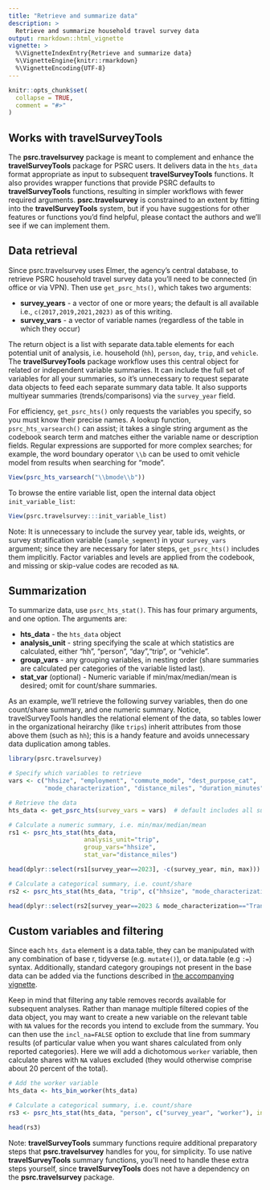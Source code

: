 ```yaml
---
title: "Retrieve and summarize data"
description: >
  Retrieve and summarize household travel survey data
output: rmarkdown::html_vignette
vignette: >
  %\VignetteIndexEntry{Retrieve and summarize data}
  %\VignetteEngine{knitr::rmarkdown}
  %\VignetteEncoding{UTF-8}
---
```


```r
knitr::opts_chunk$set(
  collapse = TRUE,
  comment = "#>"
)
```

## Works with **travelSurveyTools**

The **psrc.travelsurvey** package is meant to complement and enhance the **travelSurveyTools** package for PSRC users. It delivers data in the `hts_data` format appropriate as input to subsequent **travelSurveyTools** functions. It also provides wrapper functions that provide PSRC defaults to **travelSurveyTools** functions, resulting in simpler workflows with fewer required arguments. **psrc.travelsurvey** is constrained to an extent by fitting into the **travelSurveyTools** system, but if you have suggestions for other features or functions you'd find helpful, please contact the authors and we'll see if we can implement them.

## Data retrieval

Since psrc.travelsurvey uses Elmer, the agency's central database, to retrieve PSRC household travel survey data you'll need to be connected (in office or via VPN). Then use `get_psrc_hts()`, which takes two arguments:

  * **survey_years**  - a vector of one or more years; the default is all available i.e., `c(2017,2019,2021,2023)` as of this writing.
  * **survey_vars** - a vector of variable names (regardless of the table in which they occur) 

The return object is a list with separate data.table elements for each potential unit of analysis, i.e. household (`hh`), `person`, `day`, `trip`, and `vehicle`. The **travelSurveyTools** package workflow uses this central object for related or independent variable summaries. It can include the full set of variables for all your summaries, so it's unnecessary to request separate data objects to feed each separate summary data table. It also supports multiyear summaries (trends/comparisons) via the `survey_year` field.
  
For efficiency, `get_psrc_hts()` only requests the variables you specify, so you must know their precise names. A lookup function, `psrc_hts_varsearch()` can assist; it takes a single string argument as the codebook search term and matches either the variable name or description fields. Regular expressions are supported for more complex searches; for example, the word boundary operator `\\b` can be used to omit vehicle model from results when searching for "mode".

```r
View(psrc_hts_varsearch("\\bmode\\b"))
```

To browse the entire variable list, open the internal data object `init_variable_list`:
```r
View(psrc.travelsurvey:::init_variable_list)
```

Note: It is unnecessary to include the survey year, table ids, weights, or survey stratification variable (`sample_segment`) in your `survey_vars` argument; since they are necessary for later steps, `get_psrc_hts()` includes them implicitly. Factor variables and levels are applied from the codebook, and missing or skip-value codes are recoded as `NA`.

## Summarization

To summarize data, use `psrc_hts_stat()`. This has four primary arguments, and one option. The arguments are:

  * **hts_data**  - the `hts_data` object
  * **analysis_unit** - string specifying the scale at which statistics are calculated, either "hh", "person", "day","trip", or "vehicle".
  * **group_vars** - any grouping variables, in nesting order (share summaries are calculated per categories of the variable listed last).
  * **stat_var** (optional) - Numeric variable if min/max/median/mean is desired; omit for count/share summaries.

As an example, we'll retrieve the following survey variables, then do one count/share summary, and one numeric summary. Notice, travelSurveyTools handles the relational element of the data, so tables lower in the organizational heirarchy (like `trips`) inherit attributes from those above them (such as `hh`); this is a handy feature and avoids unnecessary data duplication among tables.

```r
library(psrc.travelsurvey)

# Specify which variables to retrieve
vars <- c("hhsize", "employment", "commute_mode", "dest_purpose_cat", 
          "mode_characterization", "distance_miles", "duration_minutes")

# Retrieve the data
hts_data <- get_psrc_hts(survey_vars = vars)  # default includes all survey_years

# Calculate a numeric summary, i.e. min/max/median/mean
rs1 <- psrc_hts_stat(hts_data, 
                     analysis_unit="trip", 
                     group_vars="hhsize", 
                     stat_var="distance_miles")

head(dplyr::select(rs1[survey_year==2023], -c(survey_year, min, max)))

# Calculate a categorical summary, i.e. count/share
rs2 <- psrc_hts_stat(hts_data, "trip", c("hhsize", "mode_characterization"))

head(dplyr::select(rs2[survey_year==2023 & mode_characterization=="Transit"], -c(survey_year, mode_characterization)))
```

## Custom variables and filtering

Since each `hts_data` element is a data.table, they can be manipulated with any combination of base r, tidyverse (e.g. `mutate()`), or data.table (e.g `:=`) syntax. Additionally, standard category groupings not present in the base data can be added via the functions described in [the accompanying vignette](add-standard-groupings.html).

Keep in mind that filtering any table removes records available for subsequent analyses. Rather than manage multiple filtered copies of the data object, you may want to create a new variable on the relevant table with `NA` values for the records you intend to exclude from the summary. You can then use the `incl_na=FALSE` option to exclude that line from summary results (of particular value when you want shares calculated from only reported categories). Here we will add a dichotomous `worker` variable, then calculate shares with `NA` values excluded (they would otherwise comprise about 20 percent of the total). 

```r
# Add the worker variable 
hts_data <- hts_bin_worker(hts_data)

# Calculate a categorical summary, i.e. count/share
rs3 <- psrc_hts_stat(hts_data, "person", c("survey_year", "worker"), incl_na=FALSE)

head(rs3)

```

Note: **travelSurveyTools** summary functions require additional preparatory steps that **psrc.travelsurvey** handles for you, for simplicity. To use native **travelSurveyTools** summary functions, you'll need to handle these extra steps yourself, since **travelSurveyTools** does not have a dependency on the **psrc.travelsurvey** package.
